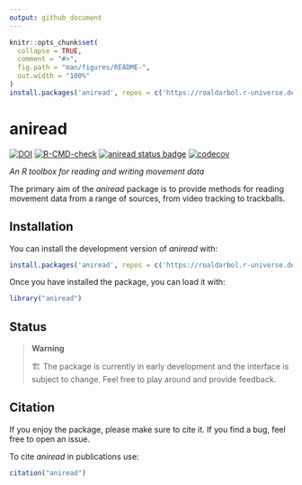```yaml
---
output: github_document
---
```


<!-- README.md is generated from README.Rmd. Please edit that file -->

```r
knitr::opts_chunk$set(
  collapse = TRUE,
  comment = "#>",
  fig.path = "man/figures/README-",
  out.width = "100%"
)
install.packages('aniread', repos = c('https://roaldarbol.r-universe.dev', 'https://cloud.r-project.org'))
```


# aniread
<!-- badges: start -->
[![DOI](https://zenodo.org/badge/DOI/10.5281/zenodo.17352843.svg)](https://doi.org/10.5281/zenodo.17352843)
[![R-CMD-check](https://github.com/roaldarbol/aniread/actions/workflows/R-CMD-check.yaml/badge.svg)](https://github.com/roaldarbol/aniread/actions/workflows/R-CMD-check.yaml)
[![aniread status
badge](https://roaldarbol.r-universe.dev/badges/aniread)](https://roaldarbol.r-universe.dev)
[![codecov](https://codecov.io/gh/roaldarbol/aniread/graph/badge.svg?token=Pf5n3yzLzK)](https://codecov.io/gh/roaldarbol/aniread)
<!-- badges: end -->

*An R toolbox for reading and writing movement data*

The primary aim of the *aniread* package is to provide methods for reading movement data from a range of sources, from video tracking to trackballs.

## Installation

You can install the development version of *aniread* with:

```r
install.packages('aniread', repos = c('https://roaldarbol.r-universe.dev', 'https://cloud.r-project.org'))
```

Once you have installed the package, you can load it with:

```r
library("aniread")
```

## Status
> **Warning**
>
> 🏗️ The package is currently in early development and the interface is subject to change. Feel free to play around and provide feedback.


## Citation {#citation}

If you enjoy the package, please make sure to cite it. If you find a bug, feel free to open an issue. 

To cite *aniread* in publications use:

```r
citation("aniread")
```
